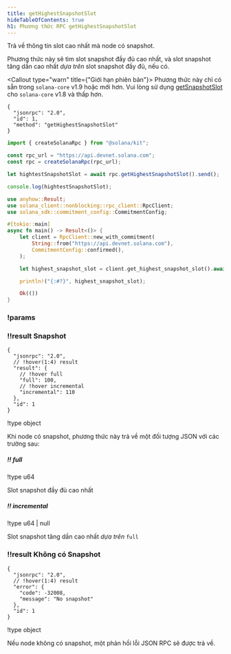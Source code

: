 ```yaml
---
title: getHighestSnapshotSlot
hideTableOfContents: true
h1: Phương thức RPC getHighestSnapshotSlot
---
```


Trả về thông tin slot cao nhất mà node có snapshot.

Phương thức này sẽ tìm slot snapshot đầy đủ cao nhất, và slot snapshot tăng dần
cao nhất _dựa trên_ slot snapshot đầy đủ, nếu có.

<Callout type="warn" title={"Giới hạn phiên bản"}>
  Phương thức này chỉ có sẵn trong `solana-core` v1.9 hoặc mới hơn. Vui lòng sử
  dụng [getSnapshotSlot](/docs/rpc/http/getsnapshotslot) cho `solana-core` v1.8
  và thấp hơn.
</Callout>

<APIMethod>

```jsonc !!request curl
{
  "jsonrpc": "2.0",
  "id": 1,
  "method": "getHighestSnapshotSlot"
}
```

```ts !!request title="Kit"
import { createSolanaRpc } from "@solana/kit";

const rpc_url = "https://api.devnet.solana.com";
const rpc = createSolanaRpc(rpc_url);

let hightestSnapshotSlot = await rpc.getHighestSnapshotSlot().send();

console.log(hightestSnapshotSlot);
```

```rs !!request title="Rust"
use anyhow::Result;
use solana_client::nonblocking::rpc_client::RpcClient;
use solana_sdk::commitment_config::CommitmentConfig;

#[tokio::main]
async fn main() -> Result<()> {
    let client = RpcClient::new_with_commitment(
        String::from("https://api.devnet.solana.com"),
        CommitmentConfig::confirmed(),
    );

    let highest_snapshot_slot = client.get_highest_snapshot_slot().await?;

    println!("{:#?}", highest_snapshot_slot);

    Ok(())
}
```

### !params

### !!result Snapshot

```jsonc !response
{
  "jsonrpc": "2.0",
  // !hover(1:4) result
  "result": {
    // !hover full
    "full": 100,
    // !hover incremental
    "incremental": 110
  },
  "id": 1
}
```

!type object

Khi node có snapshot, phương thức này trả về một đối tượng JSON với các trường
sau:

##### !! full

!type u64

Slot snapshot đầy đủ cao nhất

##### !! incremental

!type u64 | null

Slot snapshot tăng dần cao nhất _dựa trên_ `full`

### !!result Không có Snapshot

```jsonc !response
{
  "jsonrpc": "2.0",
  // !hover(1:4) result
  "error": {
    "code": -32008,
    "message": "No snapshot"
  },
  "id": 1
}
```

!type object

Nếu node không có snapshot, một phản hồi lỗi JSON RPC sẽ được trả về.

</APIMethod>
